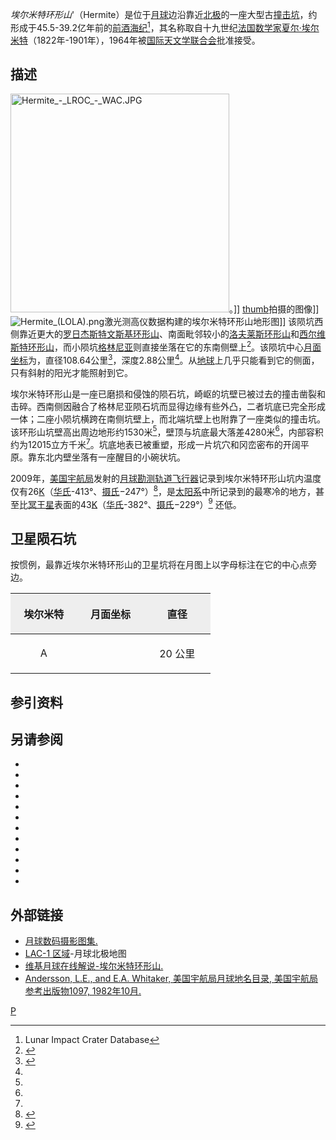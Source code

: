 {{lunar crater data
| image =埃尔米特环形山的位置.jpg|
| caption = 月球北极上空所看到的埃尔米特环形山位置
| latitude=86.17
| N_or_S=N
| longitude=93.32
| E_or_W=W
| diameter=108.64公里
| depth=2.88公里
| colong=110
| eponym=[[夏尔·埃尔米特|夏尔·埃尔米特]]}}
''埃尔米特环形山'''（Hermite）是位于[[月球|月球]]边沿靠近[[月球北极|北极]]的一座大型古[[撞击坑|撞击坑]]，约形成于45.5-39.2亿年前的[[前酒海纪|前酒海纪]]<ref name="LICD">Lunar Impact Crater Database</ref>，其名称取自十九世纪[[法国|法国]][[数学家|数学家]][[夏尔·埃尔米特|夏尔·埃尔米特]]（1822年-1901年），1964年被[[国际天文学联合会|国际天文学联合会]]批准接受。

==描述==
[[Image:Hermite_-_LROC_-_WAC.JPG|350px]]。]]
[[image:Hermite_crater_4190_h3.jpg|thumb]]拍摄的图像]]
[[File:Hermite_(LOLA).png|thumb]]激光测高仪数据构建的埃尔米特环形山地形图]]  
该陨坑西侧靠近更大的[[罗日杰斯特文斯基环形山|罗日杰斯特文斯基环形山]]、南面毗邻较小的[[洛夫莱斯环形山|洛夫莱斯环形山]]和[[西尔维斯特环形山|西尔维斯特环形山]]，而小陨坑[[格林尼亚陨石坑|格林尼亚]]则直接坐落在它的东南侧壁上<ref>{{Cite web |url=http://planetarynames.wr.usgs.gov/images/Lunar/lac_1_lo.pdf |title=Crater Hermite on LAC-1 map. |accessdate=2016-11-20 |archive-date=2013-02-20 |archive-url=https://web.archive.org/web/20130220121310/http://planetarynames.wr.usgs.gov/images/Lunar/lac_1_lo.pdf |dead-url=no }}</ref>。该陨坑中心[[月面坐标|月面坐标]]为{{Coord|86.17|N|93.32|W|globe:Moon|nogoogle=1|noosm=1}}，直径108.64公里<ref name="IAU">{{Cite web |url=http://planetarynames.wr.usgs.gov/Feature/2471 |title=Directory of the International Astronomical Union |accessdate=2016-11-20 |archive-date=2019-11-28 |archive-url=https://web.archive.org/web/20191128165140/https://planetarynames.wr.usgs.gov/Feature/2471 |dead-url=no }}</ref>，深度2.88公里<ref name="LICD"/>。从[[地球|地球]]上几乎只能看到它的侧面，只有斜射的阳光才能照射到它。

埃尔米特环形山是一座已磨损和侵蚀的陨石坑，崎岖的坑壁已被过去的撞击凿裂和击碎。西南侧因融合了格林尼亚陨石坑而显得边缘有些外凸，二者坑底已完全形成一体；二座小陨坑横跨在南侧坑壁上，而北端坑壁上也附靠了一座类似的撞击坑。该环形山坑壁高出周边地形约1530米<ref name="LICD"/>，壁顶与坑底最大落差4280米<ref name="LICD"/>，内部容积约为12015立方千米<ref name="LICD"/>。坑底地表已被重塑，形成一片坑穴和冈峦密布的开阔平原。靠东北内壁坐落有一座醒目的小碗状坑。

2009年，[[美国宇航局|美国宇航局]]发射的[[月球勘测轨道飞行器|月球勘测轨道飞行器]]记录到埃尔米特环形山坑内温度仅有26[[开尔文|K]]（[[华氏|华氏]]-413°、[[摄氏|摄氏]]−247°）<ref>{{cite news|last=Amos|first=Jonathan|url=http://news.bbc.co.uk/1/hi/sci/tech/8416749.stm|title='Coldest place' found on the Moon|publisher=[[BBC|BBC]]|date=16 December 2009|accessdate=17 December 2009|archive-date=2012-03-12|archive-url=https://web.archive.org/web/20120312165415/http://news.bbc.co.uk/1/hi/sci/tech/8416749.stm|dead-url=no}}</ref>，是[[太阳系|太阳系]]中所记录到的最寒冷的地方，甚至比[[冥王星|冥王星]]表面的43[[开尔文|K]]（[[华氏|华氏]]-382°、[[摄氏|摄氏]]−229°）<ref>{{cite news|last=Williams|first=Ryan|url=http://www.space.com/1903-pluto-colder-expected.html|title=Pluto Colder Than Expected|publisher=Space.com|date=3 January 2006|accessdate=2016-11-20|archive-date=2020-08-07|archive-url=https://web.archive.org/web/20200807040022/https://www.space.com/1903-pluto-colder-expected.html|dead-url=no}}</ref>
还低。

==卫星陨石坑==
按惯例，最靠近埃尔米特环形山的卫星坑将在月图上以字母标注在它的中心点旁边。

{| class="wikitable"
!width="25%" style="background:#eeeeee;" |埃尔米特
!width="25%" style="background:#eeeeee;" |月面坐标
!width="25%" style="background:#eeeeee;" |直径
|-
|align="center"|A
|align="center"|{{Coord|87.8|N|47.1|W|globe:moon_type:landmark}}
|align="center"|20 公里
|}

==参引资料==
{{Reflist}}

==另请参阅==
{{refbegin}}
* {{cite book
  | last1 = Andersson
  | first1 = L. E.
  | last2 = Whitaker
  | first2 = E. A.
  | authorlink2 = Ewen Whitaker
  | date = 1982
  | title = [[NASA|NASA]] Catalogue of Lunar Nomenclature
  | publisher = NASA RP-1097
  | ref = harv
  }}
* {{cite web
  | last = Blue
  | first = Jennifer
  | date = 25 July 2007
  | title = Gazetteer of Planetary Nomenclature
  | publisher = [[United_States_Geological_Survey|USGS]]
  | url = http://planetarynames.wr.usgs.gov/Feature/2471
  | accessdate = 2014-12-05
  | ref = harv
  | archive-date = 2019-11-28
  | archive-url = https://web.archive.org/web/20191128165140/https://planetarynames.wr.usgs.gov/Feature/2471
  | dead-url = no
  }}
* {{cite book
  | last1 = Bussey
  | first1 = B.
  | authorlink1 = Ben Bussey
  | last2 = Spudis
  | first2 = P.
  | authorlink2 = Paul Spudis
  | date = 2004
  | title = The Clementine Atlas of the Moon
  | publisher = Cambridge University Press
  | location = New York
  | isbn = 978-0-521-81528-4
  | ref = harv
  }}
* {{cite book
  | last1 = Cocks
  | first1 = Elijah E.
  | last2 = Cocks
  | first2 = Josiah C.
  | date = 1995
  | title = Who's Who on the Moon: A Biographical Dictionary of Lunar Nomenclature
  | url = https://archive.org/details/isbn_9780936389271
  | publisher = Tudor Publishers
  | isbn = 978-0-936389-27-1
  | ref = harv
  }}
* {{cite web
  | last = McDowell
  | first = Jonathan
  | date = 15 July 2007
  | url = http://host.planet4589.org/astro/lunar/
  | title = Lunar Nomenclature
  | publisher = Jonathan's Space Report
  | accessdate = 2007-10-24
  | ref = harv
  | archive-date = 2012-05-26
  | archive-url = https://www.webcitation.org/67wcYNfK3?url=http://host.planet4589.org/astro/lunar/
  | dead-url = no
  }}
* {{cite journal| last1 = Menzel| first1 = D. H.| last2 = Minnaert| first2 = M.| last3 = Levin| first3 = B.| last4 = Dollfus| first4 = A.| last5 = Bell| first5 = B.| title = Report on Lunar Nomenclature by the Working Group of Commission 17 of the IAU| doi = 10.1007/BF00171763| journal = Space Science Reviews| volume = 12| issue = 2| pages = 136–186| date = 1971| bibcode = 1971SSRv...12..136M| ref = harv}}
* {{cite book
  | first = Patrick
  | last = Moore
  | authorlink = Patrick Moore
  | date = 2001
  | title = On the Moon
  | url = https://archive.org/details/patrickmooreonmo00patr
  | publisher = Sterling Publishing Co.
  | isbn = 978-0-304-35469-6
  | ref = harv
  }}
* {{cite book
  | first = Fred W.
  | last = Price
  | date = 1988
  | title = The Moon Observer's Handbook
  | publisher = Cambridge University Press
  | isbn = 978-0-521-33500-3
  | ref = harv
  }}
* {{cite book
  | last = Rükl
  | first = Antonín
  | authorlink = Antonín Rükl
  | date = 1990
  | title = Atlas of the Moon
  | publisher = Kalmbach Books
  | isbn = 978-0-913135-17-4
  | ref = harv
  }}
* {{cite book
  | last = Webb
  | first = Rev. T. W.
  | authorlink = Thomas William Webb
  | date = 1962
  | title = Celestial Objects for Common Telescopes
  | url = https://archive.org/details/celestialobjects00webb
  | edition = 6th revised
  | publisher = Dover
  | isbn = 978-0-486-20917-3
  | ref = harv
  }}
* {{cite book
  | first = Ewen A.
  | last = Whitaker
  | authorlink = Ewen Whitaker
  | date = 1999
  | title = Mapping and Naming the Moon
  | publisher = Cambridge University Press
  | isbn = 978-0-521-62248-6
  | ref = harv
  }}
* {{cite book
  | first = Peter T.
  | last = Wlasuk
  | date = 2000
  | title = Observing the Moon
  | publisher = Springer
  | isbn = 978-1-85233-193-1
  | ref = harv
 }}
{{refend}}

==外部链接==
* [http://www.lpi.usra.edu/resources/lunar_orbiter/bin/srch_nam.shtml?Hermite%7C0 月球数码摄影图集.] {{Wayback|url=http://www.lpi.usra.edu/resources/lunar_orbiter/bin/srch_nam.shtml?Hermite%7C0 |date=20201127014351 }}
* [http://planetarynames.wr.usgs.gov/images/Lunar/lac_1_lo.pdf LAC-1 区域]{{Wayback|url=http://planetarynames.wr.usgs.gov/images/Lunar/lac_1_lo.pdf |date=20130220121310 }}-月球北极地图
* [http://the-moon.wikispaces.com/Hermite 维基月球在线解说-埃尔米特环形山.] {{Wayback|url=http://the-moon.wikispaces.com/Hermite |date=20180711073808 }}
* [http://planet4589.org/astro/lunar/RP-1097.pdf Andersson, L.E., and E.A. Whitaker, 美国宇航局月球地名目录, 美国宇航局参考出版物1097, 1982年10月.]{{Wayback|url=http://planet4589.org/astro/lunar/RP-1097.pdf |date=20141006125838 }}

[[Category:月球环形山|P]]
{{月球環形山 (G-K)}}